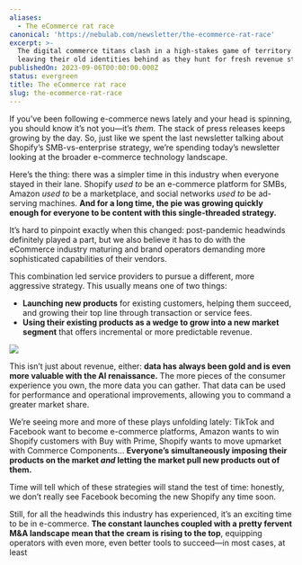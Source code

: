 ```yaml
---
aliases:
  - The eCommerce rat race
canonical: 'https://nebulab.com/newsletter/the-ecommerce-rat-race'
excerpt: >-
  The digital commerce titans clash in a high-stakes game of territory grab,
  leaving their old identities behind as they hunt for fresh revenue streams.
publishedOn: 2023-09-06T00:00:00.000Z
status: evergreen
title: The eCommerce rat race
slug: the-ecommerce-rat-race
---
```

If you’ve been following e-commerce news lately and your head is spinning, you should know it’s not you—it’s _them._ The stack of press releases keeps growing by the day. So, just like we spent the last newsletter talking about Shopify’s SMB-vs-enterprise strategy, we’re spending today’s newsletter looking at the broader e-commerce technology landscape.

Here’s the thing: there was a simpler time in this industry when everyone stayed in their lane. Shopify _used to_ be an e-commerce platform for SMBs, Amazon _used to_ be a marketplace, and social networks _used to_ be ad-serving machines. **And for a long time, the pie was growing quickly enough for everyone to be content with this single-threaded strategy.**

It’s hard to pinpoint exactly when this changed: post-pandemic headwinds definitely played a part, but we also believe it has to do with the eCommerce industry maturing and brand operators demanding more sophisticated capabilities of their vendors.

This combination led service providers to pursue a different, more aggressive strategy. This usually means one of two things:

- **Launching new products** for existing customers, helping them succeed, and growing their top line through transaction or service fees.
- **Using their existing products as a wedge to grow into a new market segment** that offers incremental or more predictable revenue.

![](https://mcusercontent.com/679f4835b2683d59bc5762ec3/images/30b1d1df-1fcc-080e-e0d6-411d2b83349d.jpg)

This isn’t just about revenue, either: **data has always been gold and is even more valuable with the AI renaissance.** The more pieces of the consumer experience you own, the more data you can gather. That data can be used for performance and operational improvements, allowing you to command a greater market share. 

We’re seeing more and more of these plays unfolding lately: TikTok and Facebook want to become e-commerce platforms, Amazon wants to win Shopify customers with Buy with Prime, Shopify wants to move upmarket with Commerce Components… **Everyone’s simultaneously imposing their products on the market _and_ letting the market pull new products out of them.**

Time will tell which of these strategies will stand the test of time: honestly, we don’t really see Facebook becoming the new Shopify any time soon.

Still, for all the headwinds this industry has experienced, it’s an exciting time to be in e-commerce. **The constant launches coupled with a pretty fervent M&A landscape mean that the cream is rising to the top**, equipping operators with even more, even better tools to succeed—in most cases, at least
